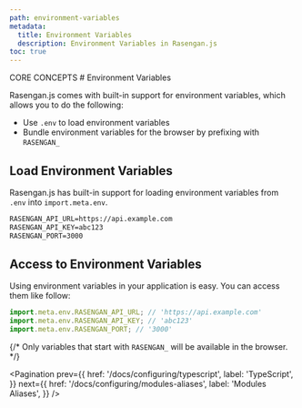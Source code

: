 ```yaml
---
path: environment-variables
metadata:
  title: Environment Variables
  description: Environment Variables in Rasengan.js
toc: true
---
```



<span className="text-[12px] font-mono-regular text-foreground/60">
  CORE CONCEPTS
</span>
# Environment Variables

Rasengan.js comes with built-in support for environment variables, which allows you to do the following:

- Use `.env` to load environment variables
- Bundle environment variables for the browser by prefixing with `RASENGAN_`

## Load Environment Variables

Rasengan.js has built-in support for loading environment variables from `.env` into `import.meta.env`.

```txt title=".env" showLineNumbers copy
RASENGAN_API_URL=https://api.example.com
RASENGAN_API_KEY=abc123
RASENGAN_PORT=3000
```

## Access to Environment Variables

Using environment variables in your application is easy. You can access them like follow:

```js title="src/app/home.page.js" showLineNumbers
import.meta.env.RASENGAN_API_URL; // 'https://api.example.com'
import.meta.env.RASENGAN_API_KEY; // 'abc123'
import.meta.env.RASENGAN_PORT; // '3000'
```

{/* <AlertBox type="info">
  Only variables that start with `RASENGAN_` will be available in the browser.
</AlertBox> */}

<Pagination 
  prev={{
    href: '/docs/configuring/typescript',
    label: 'TypeScript',
  }}
  next={{
    href: '/docs/configuring/modules-aliases',
    label: 'Modules Aliases',
  }}
/>